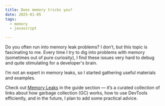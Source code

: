 ```yaml
---
title: Does memory tricks you?
date: 2025-01-05
tags:
  - memory
  - javascript

---
```


Do you often run into memory leak problems? I don’t, but this topic is fascinating to me.
Every time I try to dig into problems with memory (sometimes out of pure curiosity),
I find these issues very hard to debug and quite stimulating for a developer's brain.

I’m not an expert in memory leaks, so I started gathering useful materials and examples.

Check out [Memory Leaks](/blog/dev_guides/memory_leaks/) in the guide section — it’s a curated collection of links about
how garbage collection (GC) works, how to use DevTools efficiently,
and in the future, I plan to add some practical advice.



